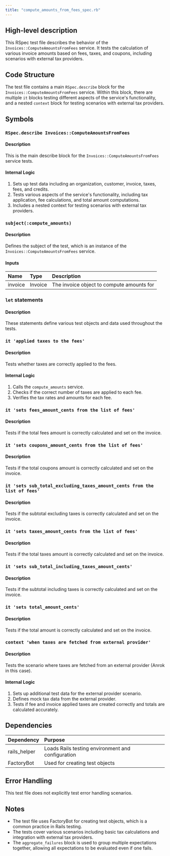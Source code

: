 ```yaml
---
title: "compute_amounts_from_fees_spec.rb"
---
```


## High-level description
This RSpec test file describes the behavior of the `Invoices::ComputeAmountsFromFees` service. It tests the calculation of various invoice amounts based on fees, taxes, and coupons, including scenarios with external tax providers.

## Code Structure
The test file contains a main `RSpec.describe` block for the `Invoices::ComputeAmountsFromFees` service. Within this block, there are multiple `it` blocks testing different aspects of the service's functionality, and a nested `context` block for testing scenarios with external tax providers.

## Symbols

### `RSpec.describe Invoices::ComputeAmountsFromFees`
#### Description
This is the main describe block for the `Invoices::ComputeAmountsFromFees` service tests.

#### Internal Logic
1. Sets up test data including an organization, customer, invoice, taxes, fees, and credits.
2. Tests various aspects of the service's functionality, including tax application, fee calculations, and total amount computations.
3. Includes a nested context for testing scenarios with external tax providers.

### `subject(:compute_amounts)`
#### Description
Defines the subject of the test, which is an instance of the `Invoices::ComputeAmountsFromFees` service.

#### Inputs
| Name | Type | Description |
|:-----|:-----|:------------|
| invoice | Invoice | The invoice object to compute amounts for |

### `let` statements
#### Description
These statements define various test objects and data used throughout the tests.

### `it 'applied taxes to the fees'`
#### Description
Tests whether taxes are correctly applied to the fees.

#### Internal Logic
1. Calls the `compute_amounts` service.
2. Checks if the correct number of taxes are applied to each fee.
3. Verifies the tax rates and amounts for each fee.

### `it 'sets fees_amount_cents from the list of fees'`
#### Description
Tests if the total fees amount is correctly calculated and set on the invoice.

### `it 'sets coupons_amount_cents from the list of fees'`
#### Description
Tests if the total coupons amount is correctly calculated and set on the invoice.

### `it 'sets sub_total_excluding_taxes_amount_cents from the list of fees'`
#### Description
Tests if the subtotal excluding taxes is correctly calculated and set on the invoice.

### `it 'sets taxes_amount_cents from the list of fees'`
#### Description
Tests if the total taxes amount is correctly calculated and set on the invoice.

### `it 'sets sub_total_including_taxes_amount_cents'`
#### Description
Tests if the subtotal including taxes is correctly calculated and set on the invoice.

### `it 'sets total_amount_cents'`
#### Description
Tests if the total amount is correctly calculated and set on the invoice.

### `context 'when taxes are fetched from external provider'`
#### Description
Tests the scenario where taxes are fetched from an external provider (Anrok in this case).

#### Internal Logic
1. Sets up additional test data for the external provider scenario.
2. Defines mock tax data from the external provider.
3. Tests if fee and invoice applied taxes are created correctly and totals are calculated accurately.

## Dependencies
| Dependency | Purpose |
|:-----------|:--------|
| rails_helper | Loads Rails testing environment and configuration |
| FactoryBot | Used for creating test objects |

## Error Handling
This test file does not explicitly test error handling scenarios.

## Notes
- The test file uses FactoryBot for creating test objects, which is a common practice in Rails testing.
- The tests cover various scenarios including basic tax calculations and integration with external tax providers.
- The `aggregate_failures` block is used to group multiple expectations together, allowing all expectations to be evaluated even if one fails.
